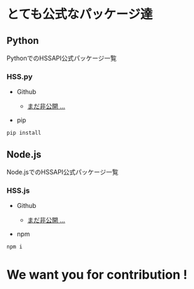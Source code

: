 

# とても公式なパッケージ達

## Python 

PythonでのHSSAPI公式パッケージ一覧

### HSS.py 

- Github 
    - [ まだ非公開 ... ](#)

- pip 
```
pip install 
```

## Node.js 

Node.jsでのHSSAPI公式パッケージ一覧

### HSS.js

- Github 
    - [ まだ非公開 ... ](#)

- npm 
```
npm i 
```


# We want you for contribution !

